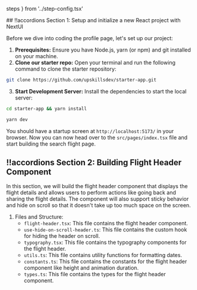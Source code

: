 
   steps
} from '../step-config.tsx'

<CodeWithAccoridions stepConfigs={steps}>
## !!accordions Section 1: Setup and initialize a new React project with NextUI

Before we dive into coding the profile page, let's set up our project:

1.  **Prerequisites:** Ensure you have Node.js, yarn (or npm) and git installed on your machine.
2.  **Clone our starter repo:** Open your terminal and run the following command to clone the starter repository:

```bash
git clone https://github.com/upskillsdev/starter-app.git
```

3.  **Start Development Server:** Install the dependencies to start the local server:

```bash
cd starter-app && yarn install
```

```bash
yarn dev
```

You should have a startup screen at `http://localhost:5173/` in your browser.
Now you can now head over to the `src/pages/index.tsx` file and start building the search flight page.

## !!accordions Section 2: Building Flight Header Component

In this section, we will build the flight header component that displays the flight details and allows users to perform actions like going back and sharing the flight details.
The component will also support sticky behavior and hide on scroll so that it doesn't take up too much space on the screen.

1. Files and Structure:
   - `flight-header.tsx`: This file contains the flight header component.
   - `use-hide-on-scroll-header.ts`: This file contains the custom hook for hiding the header on scroll.
   - `typography.tsx`: This file contains the typography components for the flight header.
   - `utils.ts`: This file contains utility functions for formatting dates.
   - `constants.ts`: This file contains the constants for the flight header component like height and animation duration.
   - `types.ts`: This file contains the types for the flight header component.


</CodeWithAccoridions>
